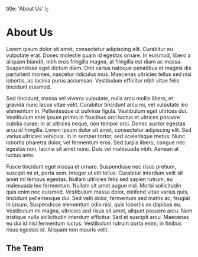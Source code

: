 
  title: 'About Us'
};

# About Us

Lorem ipsum dolor sit amet, consectetur adipiscing elit. Curabitur eu vulputate erat. Donec molestie quam id egestas ornare. In euismod, libero a aliquam blandit, nibh eros fringilla magna, at fringilla est diam ac massa. Suspendisse eget dictum diam. Orci varius natoque penatibus et magnis dis parturient montes, nascetur ridiculus mus. Maecenas ultricies tellus sed nisi lobortis, ac lacinia purus accumsan. Vestibulum efficitur nibh vitae felis tincidunt euismod.

Sed tincidunt, massa vel viverra vulputate, nulla arcu mollis libero, et gravida nunc lacus vitae velit. Curabitur tincidunt arcu mi, vel vulputate leo elementum in. Pellentesque ut pulvinar ligula. Vestibulum eget ultrices dui. Vestibulum ante ipsum primis in faucibus orci luctus et ultrices posuere cubilia curae; In at ultrices neque, non tempor orci. Donec auctor egestas arcu id fringilla. Lorem ipsum dolor sit amet, consectetur adipiscing elit. Sed varius ultricies vehicula. In in semper tortor, sed scelerisque metus. Nunc lobortis pharetra dolor, vel fermentum eros. Sed turpis libero, congue nec egestas non, lacinia sit amet nunc. Duis vel malesuada nibh. Aenean at luctus ante.

Fusce tincidunt eget massa et ornare. Suspendisse nec risus pretium, suscipit mi et, porta sem. Integer ut elit tellus. Curabitur interdum velit sit amet mi tempus egestas. Nullam ultricies felis sed sapien rutrum, eu malesuada leo fermentum. Nullam sit amet augue nisl. Morbi sollicitudin quis enim nec euismod. Vestibulum massa dolor, eleifend vitae varius quis, tincidunt pellentesque dui. Sed velit dolor, fermentum sed mattis ac, feugiat in ipsum. Suspendisse elementum odio nisl, quis lobortis ex dapibus eu. Vestibulum mi magna, ultricies sed risus sit amet, aliquet posuere arcu. Nam tristique nulla sollicitudin interdum efficitur. Sed et suscipit arcu. Maecenas eu dui id nisi fermentum luctus. Vestibulum rutrum porta enim, in finibus risus egestas id. Aliquam non mauris velit.

## The Team


